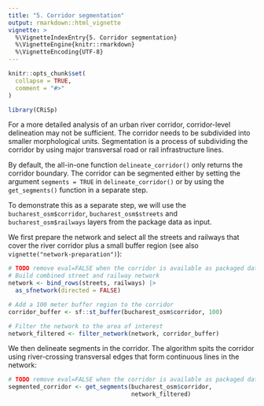 ```yaml
---
title: "5. Corridor segmentation"
output: rmarkdown::html_vignette
vignette: >
  %\VignetteIndexEntry{5. Corridor segmentation}
  %\VignetteEngine{knitr::rmarkdown}
  %\VignetteEncoding{UTF-8}
---
```


```r
knitr::opts_chunk$set(
  collapse = TRUE,
  comment = "#>"
)
```

```r
library(CRiSp)
```

For a more detailed analysis of an urban river corridor, corridor-level delineation may not be sufficient. The corridor needs to be subdivided into smaller morphological units. Segmentation is a process of subdividing the corridor by using major transversal road or rail infrastructure lines.

By default, the all-in-one function `delineate_corridor()` only returns the corridor boundary. The corridor can be segmented either by setting the argument `segments = TRUE` in `delineate_corridor()` or by using the `get_segments()` function in a separate step.

To demonstrate this as a separate step, we will use the `bucharest_osm$corridor`, `bucharest_osm$streets` and `bucharest_osm$railways` layers from the package data as input.

We first prepare the network and select all the streets and railways that cover the river corridor plus a small buffer region (see also `vignette("network-preparation")`):

```r
# TODO remove eval=FALSE when the corridor is available as packaged data
# Build combined street and railway network
network <- bind_rows(streets, railways) |>
  as_sfnetwork(directed = FALSE)

# Add a 100 meter buffer region to the corridor
corridor_buffer <- sf::st_buffer(bucharest_osm$corridor, 100)

# Filter the network to the area of interest
network_filtered <- filter_network(network, corridor_buffer)
```

We then delineate segments in the corridor. The algorithm spits the corridor using river-crossing transversal edges that form continuous lines in the network:

```r
# TODO remove eval=FALSE when the corridor is available as packaged data
segmented_corridor <- get_segments(bucharest_osm$corridor,
                                   network_filtered)
```

